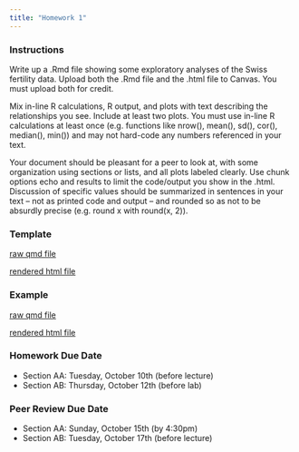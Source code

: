 ```yaml
---
title: "Homework 1"
---
```


### Instructions

Write up a .Rmd file showing some exploratory analyses of the Swiss fertility data. Upload both the .Rmd file and the .html file to Canvas. You must upload both for credit.

Mix in-line R calculations, R output, and plots with text describing the relationships you see. Include at least two plots. You must use in-line R calculations at least once (e.g. functions like nrow(), mean(), sd(), cor(), median(), min()) and may not hard-code any numbers referenced in your text.

Your document should be pleasant for a peer to look at, with some organization using sections or lists, and all plots labeled clearly. Use chunk options echo and results to limit the code/output you show in the .html. Discussion of specific values should be summarized in sentences in your text -- not as printed code and output -- and rounded so as not to be absurdly precise (e.g. round x with round(x, 2)).

### Template

[raw qmd file](https://raw.githubusercontent.com/vsass/CSSS508/main/Homework/HW1/CSSS508_HW1_Template.qmd) 

[rendered html file](CSSS508_HW1_Template.qmd)

### Example

[raw qmd file]() 

[rendered html file]()

### Homework Due Date

* Section AA: Tuesday, October 10th (before lecture)
* Section AB: Thursday, October 12th (before lab)

### Peer Review Due Date

* Section AA: Sunday, October 15th (by 4:30pm)
* Section AB: Tuesday, October 17th (before lecture)
